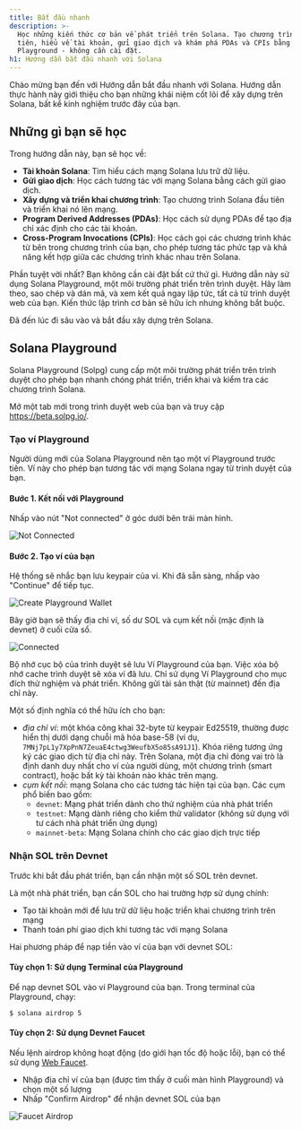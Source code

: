 ```yaml
---
title: Bắt đầu nhanh
description: >-
  Học những kiến thức cơ bản về phát triển trên Solana. Tạo chương trình đầu
  tiên, hiểu về tài khoản, gửi giao dịch và khám phá PDAs và CPIs bằng Solana
  Playground - không cần cài đặt.
h1: Hướng dẫn bắt đầu nhanh với Solana
---
```


Chào mừng bạn đến với Hướng dẫn bắt đầu nhanh với Solana. Hướng dẫn thực hành
này giới thiệu cho bạn những khái niệm cốt lõi để xây dựng trên Solana, bất kể
kinh nghiệm trước đây của bạn.

## Những gì bạn sẽ học

Trong hướng dẫn này, bạn sẽ học về:

- **Tài khoản Solana**: Tìm hiểu cách mạng Solana lưu trữ dữ liệu.
- **Gửi giao dịch**: Học cách tương tác với mạng Solana bằng cách gửi giao dịch.
- **Xây dựng và triển khai chương trình**: Tạo chương trình Solana đầu tiên và
  triển khai nó lên mạng.
- **Program Derived Addresses (PDAs)**: Học cách sử dụng PDAs để tạo địa chỉ xác
  định cho các tài khoản.
- **Cross-Program Invocations (CPIs)**: Học cách gọi các chương trình khác từ
  bên trong chương trình của bạn, cho phép tương tác phức tạp và khả năng kết
  hợp giữa các chương trình khác nhau trên Solana.

Phần tuyệt vời nhất? Bạn không cần cài đặt bất cứ thứ gì. Hướng dẫn này sử dụng
Solana Playground, một môi trường phát triển trên trình duyệt. Hãy làm theo, sao
chép và dán mã, và xem kết quả ngay lập tức, tất cả từ trình duyệt web của bạn.
Kiến thức lập trình cơ bản sẽ hữu ích nhưng không bắt buộc.

Đã đến lúc đi sâu vào và bắt đầu xây dựng trên Solana.

## Solana Playground

Solana Playground (Solpg) cung cấp một môi trường phát triển trên trình duyệt
cho phép bạn nhanh chóng phát triển, triển khai và kiểm tra các chương trình
Solana.

Mở một tab mới trong trình duyệt web của bạn và truy cập https://beta.solpg.io/.

<Steps>
<Step>

### Tạo ví Playground

Người dùng mới của Solana Playground nên tạo một ví Playground trước tiên. Ví
này cho phép bạn tương tác với mạng Solana ngay từ trình duyệt của bạn.

#### Bước 1. Kết nối với Playground

Nhấp vào nút "Not connected" ở góc dưới bên trái màn hình.

![Not Connected](/assets/docs/intro/quickstart/pg-not-connected.png)

#### Bước 2. Tạo ví của bạn

Hệ thống sẽ nhắc bạn lưu keypair của ví. Khi đã sẵn sàng, nhấp vào "Continue" để
tiếp tục.

![Create Playground Wallet](/assets/docs/intro/quickstart/pg-create-wallet.png)

Bây giờ bạn sẽ thấy địa chỉ ví, số dư SOL và cụm kết nối (mặc định là devnet) ở
cuối cửa sổ.

![Connected](/assets/docs/intro/quickstart/pg-connected.png)

<Callout>
  Bộ nhớ cục bộ của trình duyệt sẽ lưu Ví Playground của bạn. Việc xóa bộ nhớ
  cache trình duyệt sẽ xóa ví đã lưu. Chỉ sử dụng Ví Playground cho mục đích thử
  nghiệm và phát triển. Không gửi tài sản thật (từ mainnet) đến địa chỉ này.
</Callout>

Một số định nghĩa có thể hữu ích cho bạn:

- _địa chỉ ví_: một khóa công khai 32-byte từ keypair Ed25519, thường được hiển
  thị dưới dạng chuỗi mã hóa base-58 (ví dụ,
  `7MNj7pL1y7XpPnN7ZeuaE4ctwg3WeufbX5o85sA91J1`). Khóa riêng tương ứng ký các
  giao dịch từ địa chỉ này. Trên Solana, một địa chỉ đóng vai trò là định danh
  duy nhất cho ví của người dùng, một chương trình (smart contract), hoặc bất kỳ
  tài khoản nào khác trên mạng.
- _cụm kết nối_: mạng Solana cho các tương tác hiện tại của bạn. Các cụm phổ
  biến bao gồm:
  - `devnet`: Mạng phát triển dành cho thử nghiệm của nhà phát triển
  - `testnet`: Mạng dành riêng cho kiểm thử validator (không sử dụng với tư cách
    nhà phát triển ứng dụng)
  - `mainnet-beta`: Mạng Solana chính cho các giao dịch trực tiếp

</Step>
<Step>

### Nhận SOL trên Devnet

Trước khi bắt đầu phát triển, bạn cần nhận một số SOL trên devnet.

Là một nhà phát triển, bạn cần SOL cho hai trường hợp sử dụng chính:

- Tạo tài khoản mới để lưu trữ dữ liệu hoặc triển khai chương trình trên mạng
- Thanh toán phí giao dịch khi tương tác với mạng Solana

Hai phương pháp để nạp tiền vào ví của bạn với devnet SOL:

#### Tùy chọn 1: Sử dụng Terminal của Playground

Để nạp devnet SOL vào ví Playground của bạn. Trong terminal của Playground,
chạy:

```terminal
$ solana airdrop 5
```

#### Tùy chọn 2: Sử dụng Devnet Faucet

Nếu lệnh airdrop không hoạt động (do giới hạn tốc độ hoặc lỗi), bạn có thể sử
dụng [Web Faucet](https://faucet.solana.com/).

- Nhập địa chỉ ví của bạn (được tìm thấy ở cuối màn hình Playground) và chọn một
  số lượng
- Nhấp "Confirm Airdrop" để nhận devnet SOL của bạn

![Faucet Airdrop](/assets/docs/intro/quickstart/faucet-airdrop.gif)

</Step>
</Steps>
